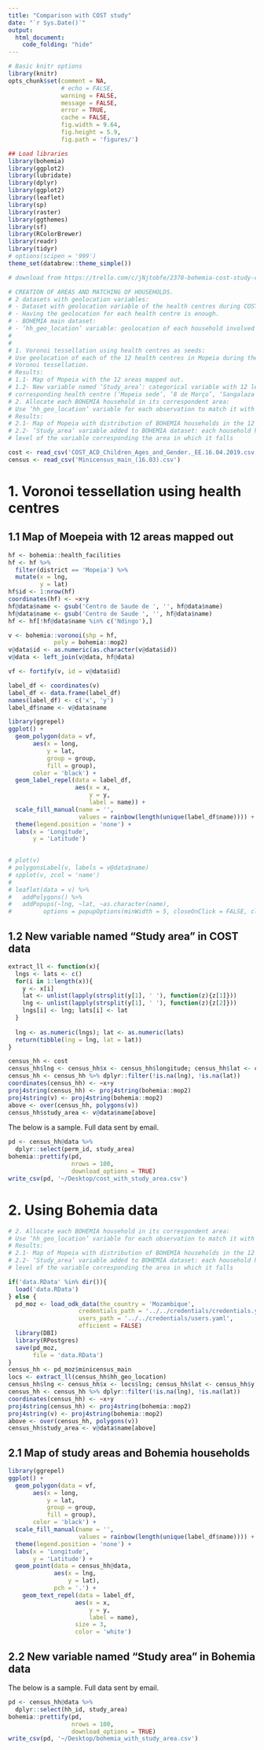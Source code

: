 ```yaml
---
title: "Comparison with COST study"
date: "`r Sys.Date()`"
output:
  html_document:
    code_folding: "hide"
---
```



```r
# Basic knitr options
library(knitr)
opts_chunk$set(comment = NA, 
               # echo = FALSE, 
               warning = FALSE, 
               message = FALSE, 
               error = TRUE, 
               cache = FALSE,
               fig.width = 9.64,
               fig.height = 5.9,
               fig.path = 'figures/')
```

```r
## Load libraries
library(bohemia)
library(ggplot2)
library(lubridate)
library(dplyr)
library(ggplot2)
library(leaflet)
library(sp)
library(raster)
library(ggthemes)
library(sf)
library(RColorBrewer)
library(readr)
library(tidyr)
# options(scipen = '999')
theme_set(databrew::theme_simple())
```

```r
# download from https://trello.com/c/jNjtobfe/2378-bohemia-cost-study-comparison

# CREATION OF AREAS AND MATCHING OF HOUSEHOLDS.
# 2 datasets with geolocation variables:
# - Dataset with geolocation variable of the health centres during COST study.
# - Having the geolocation for each health centre is enough.
# - BOHEMIA main dataset:
# - ‘hh_geo_location’ variable: geolocation of each household involved in BOHEMIA.
# 
# 
# 1. Voronoi tessellation using health centres as seeds:
# Use geolocation of each of the 12 health centres in Mopeia during the COST study to perform
# Voronoi tessellation.
# Results:
# 1.1- Map of Mopeia with the 12 areas mapped out.
# 1.2- New variable named ‘Study_area’: categorical variable with 12 levels named after the
# corresponding health centre (‘Mopeia sede’, ‘8 de Março’, ‘Sangalaza’, ‘Gulamo’, … etc).
# 2. Allocate each BOHEMIA household in its correspondent area:
# Use ‘hh_geo_location’ variable for each observation to match it with the created areas.
# Results:
# 2.1- Map of Mopeia with distribution of BOHEMIA households in the 12 areas mapped out.
# 2.2- ‘Study_area’ variable added to BOHEMIA dataset: each household has been assigned a
# level of the variable corresponding the area in which it falls

cost <- read_csv('COST_ACD_Children_Ages_and_Gender._EE.16.04.2019.csv')
census <- read_csv('Minicensus_main_(16.03).csv')
```


# 1. Voronoi tessellation using health centres

## 1.1 Map of Moepeia with 12 areas mapped out

```r
hf <- bohemia::health_facilities 
hf <- hf %>%
  filter(district == 'Mopeia') %>%
  mutate(x = lng,
         y = lat)
hf$id <- 1:nrow(hf)
coordinates(hf) <- ~x+y
hf@data$name <- gsub('Centro de Saude de ', '', hf@data$name)
hf@data$name <- gsub('Centro de Saude ', '', hf@data$name)
hf <- hf[!hf@data$name %in% c('Ndingo'),]

v <- bohemia::voronoi(shp = hf,
             poly = bohemia::mop2)
v@data$id <- as.numeric(as.character(v@data$id))
v@data <- left_join(v@data, hf@data)

vf <- fortify(v, id = v@data$id)

label_df <- coordinates(v)
label_df <- data.frame(label_df)
names(label_df) <- c('x', 'y')
label_df$name <- v@data$name

library(ggrepel)
ggplot() +
  geom_polygon(data = vf,
       aes(x = long,
           y = lat,
           group = group,
           fill = group),
       color = 'black') +
  geom_label_repel(data = label_df,
                   aes(x = x,
                       y = y,
                       label = name)) + 
  scale_fill_manual(name = '',
                    values = rainbow(length(unique(label_df$name)))) +
  theme(legend.position = 'none') +
  labs(x = 'Longitude',
       y = 'Latitude')
  

# plot(v)
# polygonsLabel(v, labels = v@data$name)
# spplot(v, zcol = 'name')
# 
# leaflet(data = v) %>%
#   addPolygons() %>%
#   addPopups(~lng, ~lat, ~as.character(name), 
#         options = popupOptions(minWidth = 5, closeOnClick = FALSE, closeButton = FALSE))
```

## 1.2 New variable named "Study area" in COST data

```r
extract_ll <- function(x){
  lngs <- lats <- c()
  for(i in 1:length(x)){
    y <- x[i]
    lat <- unlist(lapply(strsplit(y[1], ' '), function(z){z[1]}))
    lng <- unlist(lapply(strsplit(y[1], ' '), function(z){z[2]}))
    lngs[i] <- lng; lats[i] <- lat
  }
  
  lng <- as.numeric(lngs); lat <- as.numeric(lats)
  return(tibble(lng = lng, lat = lat))
}

census_hh <- cost
census_hh$lng <- census_hh$x <- census_hh$longitude; census_hh$lat <- census_hh$y <- census_hh$latitude
census_hh <- census_hh %>% dplyr::filter(!is.na(lng), !is.na(lat))
coordinates(census_hh) <- ~x+y
proj4string(census_hh) <- proj4string(bohemia::mop2)
proj4string(v) <- proj4string(bohemia::mop2)
above <- over(census_hh, polygons(v))
census_hh$study_area <- v@data$name[above]

```

The below is a sample. Full data sent by email.

```r
pd <- census_hh@data %>%
  dplyr::select(perm_id, study_area)
bohemia::prettify(pd,
                  nrows = 100,
                  download_options = TRUE)
write_csv(pd, '~/Desktop/cost_with_study_area.csv')

```



# 2. Using Bohemia data



```r
# 2. Allocate each BOHEMIA household in its correspondent area:
# Use ‘hh_geo_location’ variable for each observation to match it with the created areas.
# Results:
# 2.1- Map of Mopeia with distribution of BOHEMIA households in the 12 areas mapped out.
# 2.2- ‘Study_area’ variable added to BOHEMIA dataset: each household has been assigned a
# level of the variable corresponding the area in which it falls
```

```r

if('data.RData' %in% dir()){
  load('data.RData')
} else {
  pd_moz <- load_odk_data(the_country = 'Mozambique',
                    credentials_path = '../../credentials/credentials.yaml',
                    users_path = '../../credentials/users.yaml',
                    efficient = FALSE)
  library(DBI)
  library(RPostgres)
  save(pd_moz,
       file = 'data.RData')
}
census_hh <- pd_moz$minicensus_main
locs <- extract_ll(census_hh$hh_geo_location)
census_hh$lng <- census_hh$x <- locs$lng; census_hh$lat <- census_hh$y <- locs$lat
census_hh <- census_hh %>% dplyr::filter(!is.na(lng), !is.na(lat))
coordinates(census_hh) <- ~x+y
proj4string(census_hh) <- proj4string(bohemia::mop2)
proj4string(v) <- proj4string(bohemia::mop2)
above <- over(census_hh, polygons(v))
census_hh$study_area <- v@data$name[above]

```


## 2.1 Map of study areas and Bohemia households

```r
library(ggrepel)
ggplot() +
  geom_polygon(data = vf,
       aes(x = long,
           y = lat,
           group = group,
           fill = group),
       color = 'black') +
  scale_fill_manual(name = '',
                    values = rainbow(length(unique(label_df$name)))) +
  theme(legend.position = 'none') +
  labs(x = 'Longitude',
       y = 'Latitude') +
  geom_point(data = census_hh@data,
             aes(x = lng,
                 y = lat),
             pch = '.') +
    geom_text_repel(data = label_df,
                   aes(x = x,
                       y = y,
                       label = name),
                   size = 3,
                   color = 'white') 
```


## 2.2 New variable named "Study area" in Bohemia data


The below is a sample. Full data sent by email.

```r
pd <- census_hh@data %>%
  dplyr::select(hh_id, study_area)
bohemia::prettify(pd,
                  nrows = 100,
                  download_options = TRUE)
write_csv(pd, '~/Desktop/bohemia_with_study_area.csv')
```

